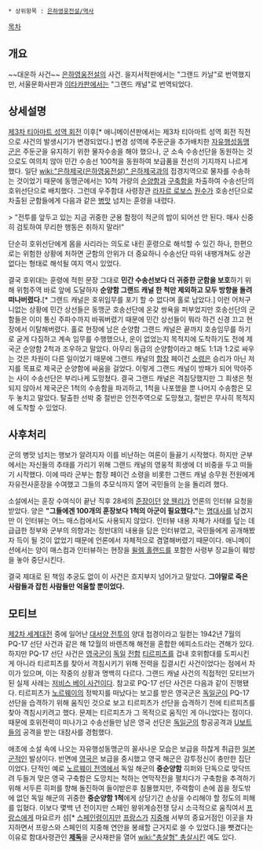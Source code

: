 * 상위항목 : [[은하영웅전설/역사]]

[[목차]]

== 개요 ==
~~대운하 사건~~
[[은하영웅전설]]의 사건. 을지서적판에서는 "그랜드 카날"로 번역했지만, 서울문화사판과 [[이타카]]판에서는 "그랜드 캐널"로 번역되었다.

== 상세설명 ==
[[제3차 티아마트 성역 회전]] 이후[* 애니메이션판에서는 제3차 티아마트 성역 회전 직전으로 사건의 발생시기가 변경되었다.] 변경 성역에 주둔군을 추가배치한 [[자유행성동맹군]]은 주둔군을 유지하기 위한 물자수송을 해야 했으나, 군 소속 수송선단을 동원하는 것으로도 여의치 않아 민간 수송선 100척을 동원하여 보급품을 전선의 기지까지 나르게 했다.
일단 [[wiki:"은하제국(은하영웅전설)" 은하제국]]과의 접경지역으로 물자를 수송하는 것이었기 때문에 동맹군에서는 10척 가량의 [[순양함]]과 [[구축함]]을 차출하여 수송선단의 호위선단으로 배치했다. 그런데 우주함대 사령장관 [[라자르 로보스]] [[원수]]가 호송선단으로 차출된 군함들에게 다음과 같은 [[병맛]] 넘치는 훈령을 내렸다.

> "전투를 앞두고 있는 지금 귀중한 군용 함정이 적군의 밥이 되어선 안 된다. 매사 신중히 검토하여 무리한 행동은 취하지 말라!"

단순히 호위선단에게 몸을 사리라는 의도로 내린 훈령으로 해석할 수 있긴 하나, 한편으로는 위험한 상황에 처하면 군함의 안위가 더 중요하니 수송선단 따위 내팽개쳐도 상관없다는 형태로 해석될 여지 역시 있었다.

결국 호위대는 훈령에 적힌 문장 그대로 '''민간 수송선보다 더 귀중한 군함을 보호'''하기 위해 위험주역 바로 앞에 도달하자 '''순양함 그랜드 캐널 한 척만 제외하고 모두 방향을 돌려 떠나버렸다.'''[* 그랜드 캐널은 호위임무를 포기 할 수 없다며 홀로 남았다.] 이런 어처구니없는 상황에 민간 상선들은 동맹군 호송선단에 온갖 쌍욕을 퍼부었지만 호송선단의 군함들은 이미 통신 주파수까지 바꿔버렸기 때문에 민간 상선들이 뭐라 하건 신경 끄고 현장에서 이탈해버렸다.
홀로 현장에 남은 순양함 그랜드 캐널은 끝까지 호송임무를 하기로 굳게 다짐하고 계속 임무를 수행했으나, 운이 없었는지 목적지에 도착하기도 전에 제국군 순양함 2척과 조우하고 말았다. 아무리 동급의 순양함이라고 해도 1:1과 1:2로 싸우는 것은 차원이 다른 일이었기 때문에 그랜드 캐널의 [[함장]] 페이건 [[소령]]은 승리가 아닌 저지를 목표로 제국군 순양함에 싸움을 걸었다. 이렇게 그랜드 캐널이 방패가 되어 막아주는 사이 수송선단은 부리나케 도망쳤다.
결국 그랜드 캐널은 격침당했지만 그 희생은 헛되지 않아서 제국군은 1척의 수송함을 파괴하고, 1척을 나포했을 뿐 나머지 수송함은 모두 놓치고 말았다. 탈출한 선박 중 절반은 안전주역으로 도망쳤고, 절반은 무사히 목적지에 도착할 수 있었다.

== 사후처리 ==
군의 병맛 넘치는 행보가 알려지자 이를 비난하는 여론이 들끓기 시작했다. 하지만 군부에서는 자신들의 추태를 가리기 위해 그랜드 캐널의 영웅적 희생에 더 비중을 두고 떠들기 시작했다. 이에 따라 군부는 함장 페이건 소령을 비롯한 그랜드 캐널 승무원 전원에게 자유전사훈장을 수여했고 그들의 추모식까지 열어 국민들의 눈을 돌리려 했다.

소설에서는 훈장 수여식이 끝난 직후 28세의 [[준장]]이던 [[양 웬리]]가 언론의 인터뷰 요청을 받았다. 양은 '''"그들에겐 100개의 훈장보다 1척의 아군이 필요했다."'''는 [[명대사]]를 남겼지만 이 인터뷰는 어느 매스컴에서도 사용되지 않았다. 인터뷰 내용 자체가 사태를 덮는 데 급급한 정부와 군부의 의향과는 정반대의 내용을 담은 인터뷰였고, 국민들에게 공개해봤자 득이 될 것이 없었기 때문에 언론에서 자체적으로 겸열해버렸기 때문이다. 애니메이션에서는 양이 매스컴과 인터뷰하는 현장을 [[윌렘 홀랜드]]를 포함한 사령부 장교들이 훼방을 놓아 중단시킨다.

결국 제대로 된 책임 추궁도 없이 이 사건은 흐지부지 넘어가고 말았다. '''그야말로 죽은 사람들과 잡힌 사람들만 억울할 뿐이었다.'''

== 모티브 ==
[[제2차 세계대전]] 중에 일어난 [[대서양 전투]]의 양대 첩경이라고 일컫는 1942년 7월의 PQ-17 선단 사건과 같은 해 12월의 바렌츠해 해전을 혼합한 에피소드라는 견해가 있다. 하지만 PQ-17 선단 사건은 [[영국군]]이 [[독일]] [[전함]] [[티르피츠]]를 겁내 호위함대를 도피시킨 게 아니라 티르피츠를 찾아서 격침시키기 위해 전력을 집결시킨 사건이었다는 점에서 차이가 있으며, 이는 작중의 상황과 명백히 다르다. 그랜드 캐널 사건의 직접적인 모티브가 된 실제 사례는 [[저비스 베이 사건]]이다. 참고로 PQ-17 선단 사건은 다음과 같이 진행됐다.
티르피츠가 [[노르웨이]]의 정박지를 떠났다는 보고를 받은 영국군은 [[독일군]]이 PQ-17 선단을 습격하기 위해 움직인 것으로 보고 티르피츠가 선단을 습격하기 전에 티르피츠를 찾아 격침시키려고 했다. 문제는 티르피츠가 그 목적으로 움직인 게 아니었다는 점이다. 때문에 호위전력이 떠나가고 수송선들만 남은 영국 선단은 [[독일군]]의 항공공격과 [[U보트]]들의 공격을 받는 대참사를 경험했다.

애초에 소설 속에 나오는 자유행성동맹군의 꼴사나운 모습은 보급을 하찮게 취급한 [[일본군]]적인 발상이다. 반면에 [[영국]]은 보급을 중시했고 영국 해군은 감투정신이 충만한 집단이었다. 단적인 예로 [[노르웨이 전역]]에서 독일 해군의 '''중순양함''' 히퍼와 단독으로 맞닥뜨려 두들겨 맞은 영국 구축함은 도망치는 척하는 연막작전을 펼치다가 구축함을 추격하기 위해 서두른 히퍼를 향해 돌진하여 들이받은후 침몰했지만, 주력함이 손에 꼽을 정도밖에 없던 독일 해군의 귀중한 '''중순양함 1척'''에게 상당기간 손상을 수리해야 할 정도의 피해를 입혔다. 이보다 몇백 년 전이지만 스페인 왕위계승전쟁 당시 소극적으로 움직여서 [[프랑스]]에게 마요르카 섬[* [[스페인]]령이지만 [[프랑스]]가 [[지중해]] 서부의 중요거점인 이곳을 차지하면서 프랑스와 스페인의 지중해 연안을 봉쇄할 근거지로 쓸 수 있었다.]을 뺏겼다는 이유로 함대사령관인 '''[[제독]]'''을 군사재판을 열어 [[wiki:"총살형" 총살]]시킨 예도 있다.
